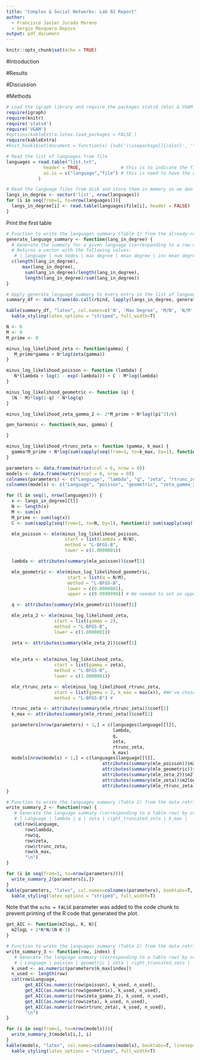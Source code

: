 ```yaml
---
title: "Complex & Social Networks: Lab 02 Report"
author:
  - Francisco Javier Jurado Moreno
  - Sergio Mosquera Dopico
output: pdf_document
---
```


```r
knitr::opts_chunk$set(echo = TRUE)

```

#Introduction

#Results

#Discussion

#Methods

```r
# Load the igraph library and require the packages stats4 (mle) & VGAM (Riemman-zeta)
require(igraph)
require(knitr)
require('stats4')
require('VGAM')
#options(kableExtra.latex.load_packages = FALSE )
require(kableExtra)
#knit_hooks$set(document = function(x) {sub('\\usepackage[]{color}', '\\usepackage[]{xcolor}', x, fixed = TRUE)})
```

```r
# Read the list of languages from file
languages = read.table("list.txt",
              header = TRUE,               # this is to indicate the first line of the file contains the names of the columns instead of the real data
              as.is = c("language","file") # this is need to have the cells treated as real strings and not as categorial data.
            )

# Read the language files from disk and store them in memory so we don't have to do so multiple times
langs_in_degree <- vector('list', nrow(languages))
for (i in seq(from=1, to=nrow(languages))){
  langs_in_degree[i] <- read.table(languages$file[i], header = FALSE)
}
```

Print the first table

```r
# Function to write the languages summary (Table 1) from the already-read language data
generate_language_summary <- function(lang_in_degree) {
  # Generate the summary for a given language (corresponding to a row of table 1 minus the language's name)
  # Returns a vector with the following values:
   # | language | num nodes | max degree | mean degree | inv mean degree |
  c(length(lang_in_degree),
      max(lang_in_degree),
       sum(lang_in_degree)/length(lang_in_degree),
       length(lang_in_degree)/sum(lang_in_degree))
}
```

```r
# Apply generate_language_summary to every entry in the list of language in-degrees to generate the summary for every language. Use do.call to pass each summary to rbind as a parameter, that way the vectors are concatenated vertically. Column names need to be added afterwards
summary_df <- data.frame(do.call(rbind, lapply(langs_in_degree, generate_language_summary)), row.names=languages$language)

kable(summary_df, "latex", col.names=c('N', 'Max Degree', 'M/N', 'N/M'), booktabs=T, linesep='', align='c', digits=4) %>%
  kable_styling(latex_options = "striped", full_width=T)
```

```r
N <- 0
M <- 0
M_prime <- 0

minus_log_likelihood_zeta <- function(gamma) {
   M_prime*gamma + N*log(zeta(gamma))
}

minus_log_likelihood_poisson <- function (lambda) {
   N*(lambda + log(1 - exp(-lambda))) + C - M*log(lambda)
}

minus_log_likelihood_geometric <- function (q) {
  (N - M)*log(1-q) - N*log(q)
}

minus_log_likelihood_zeta_gamma_2 <- 2*M_prime + N*log((pi^2)/6)

gen_harmonic <- function(k_max, gamma) {

}

minus_log_likelihood_rtrunc_zeta <- function (gamma, k_max) {
  gamma*M_prime + N*log(sum(sapply(seq(from=1, to=k_max, by=1), function(x) x^(-gamma))))
}
```

```r

parameters <- data.frame(matrix(ncol = 6, nrow = 0))
models <- data.frame(matrix(ncol = 6, nrow = 0))
colnames(parameters) <- c("Language", "lambda", "q", "zeta", "rtrunc_zeta", "k_max")
colnames(models) <- c("Language", "poisson", "geometric", "zeta_gamma_2", "zeta", "rtrunc_zeta")

for (l in seq(1, nrow(languages))) {
  x <- langs_in_degree[[l]]
  N <- length(x)
  M <- sum(x)
  M_prime <- sum(log(x))
  C <- sum(sapply(seq(from=1, to=N, by=1), function(i) sum(sapply(seq(from=1, to=x[i], by=1), function(j) log(j)))))

  mle_poisson <- mle(minus_log_likelihood_poisson,
                      start = list(lambda = M/N),
                      method = "L-BFGS-B",
                      lower = c(1.0000001))

  lambda <- attributes(summary(mle_poisson))$coef[1]

  mle_geometric <- mle(minus_log_likelihood_geometric,
                       start = list(q = N/M),
                       method = "L-BFGS-B",
                       lower = c(0.0000001),
                       upper = c(0.9999999)) # We needed to set an upper bound

  q <- attributes(summary(mle_geometric))$coef[1]

  mle_zeta_2 <- mle(minus_log_likelihood_zeta,
                  start = list(gamma = 2),
                  method = "L-BFGS-B",
                  lower = c(1.0000001))

  zeta <- attributes(summary(mle_zeta_2))$coef[1]
  
  
  mle_zeta <- mle(minus_log_likelihood_zeta,
                  start = list(gamma = zeta),
                  method = "L-BFGS-B",
                  lower = c(1.0000001))

  mle_rtrunc_zeta <- mle(minus_log_likelihood_rtrunc_zeta,
                  start = list(gamma = 2, k_max = max(x)), #We've chosen the largest k
                  method = "L-BFGS-B") #

  rtrunc_zeta <- attributes(summary(mle_rtrunc_zeta))$coef[1]
  k_max <- attributes(summary(mle_rtrunc_zeta))$coef[2]

  parameters[nrow(parameters) + 1,] = c(languages$language[[l]],
                                        lambda,
                                        q,
                                        zeta,
                                        rtrunc_zeta,
                                        k_max)
  models[nrow(models) + 1,] = c(languages$language[[l]],
                                    attributes(summary(mle_poisson))$m2logL,
                                    attributes(summary(mle_geometric))$m2logL,
                                    attributes(summary(mle_zeta_2))$m2logL,
                                    attributes(summary(mle_zeta))$m2logL,
                                    attributes(summary(mle_rtrunc_zeta))$m2logL)
}
```

```r
# Function to write the languages summary (Table 2) from the data retrieved in previous chunk
write_summary_2 <- function(row) {
   # Generate the language summary (corresponding to a table row) by concatenating the following fields (Language name must be accessed)
   # | Language | lambda | q | zeta | right_truncated_zeta | k_max |
   cat(row$Language,
       row$lambda,
       row$q,
       row$zeta,
       row$rtrunc_zeta,
       row$k_max,
       "\n")
}
```

```r
for (i in seq(from=1, to=nrow(parameters))){
  write_summary_2(parameters[i,])
}
kable(parameters, "latex", col.names=colnames(parameters), booktabs=T, linesep='', align='c', digits=4) %>%
  kable_styling(latex_options = "striped", full_width=T)
```

Note that the `echo = FALSE` parameter was added to the code chunk to prevent printing of the R code that generated the plot.

```r
get_AIC <- function(m2logL, K, N){
  m2logL + 2*K*N/(N-K-1)
}
```

```r
# Function to write the languages summary (Table 2) from the data retrieved in previous chunk
write_summary_3 <- function(row, index) {
   # Generate the language summary (corresponding to a table row) by concatenating the following fields (Language name must be accessed)
   # | Language | poisson | geometric | zeta | right_truncated_zeta |
  k_used <- as.numeric(parameters$k_max[index])
  n_used <- length(row)
  cat(row$Language,
       get_AIC(as.numeric(row$poisson), k_used, n_used),
       get_AIC(as.numeric(row$geometric), k_used, n_used),
       get_AIC(as.numeric(row$zeta_gamma_2), k_used, n_used),
       get_AIC(as.numeric(row$zeta), k_used, n_used),
       get_AIC(as.numeric(row$rtrunc_zeta), k_used, n_used),
       "\n")
}
```

```r
for (i in seq(from=1, to=nrow(models))){
  write_summary_3(models[i,], i)
}
kable(models, "latex", col.names=colnames(models), booktabs=T, linesep='', align='c', digits=4) %>%
  kable_styling(latex_options = "striped", full_width=T)
```

